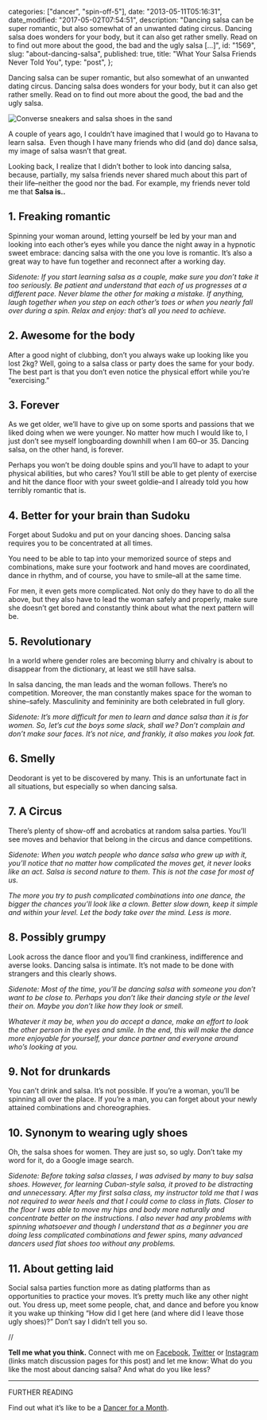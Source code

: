 
  categories: ["dancer", "spin-off-5"],
  date: "2013-05-11T05:16:31",
  date_modified: "2017-05-02T07:54:51",
  description:
    "Dancing salsa can be super romantic, but also somewhat of an unwanted dating circus. Dancing salsa does wonders for your body, but it can also get rather smelly. Read on to find out more about the good, the bad and the ugly salsa […]",
  id: "1569",
  slug: "about-dancing-salsa",
  published: true,
  title: "What Your Salsa Friends Never Told You",
  type: "post",
};


Dancing salsa can be super romantic, but also somewhat of an unwanted dating circus. Dancing salsa does wonders for your body, but it can also get rather smelly. Read on to find out more about the good, the bad and the ugly salsa.

![Converse sneakers and salsa shoes in the sand](/pages/tsop/posts/about-dancing-salsa/shoes-salsa_1.jpg)

A couple of years ago, I couldn’t have imagined that I would go to Havana to learn salsa.  Even though I have many friends who did (and do) dance salsa, my image of salsa wasn’t that great.

Looking back, I realize that I didn’t bother to look into dancing salsa, because, partially, my salsa friends never shared much about this part of their life–neither the good nor the bad. For example, my friends never told me that **Salsa is..**

## 1. Freaking romantic

Spinning your woman around, letting yourself be led by your man and looking into each other’s eyes while you dance the night away in a hypnotic sweet embrace: dancing salsa with the one you love is romantic. It’s also a great way to have fun together and reconnect after a working day.

_Sidenote: If you start learning salsa as a couple, make sure you don’t take it too seriously. Be patient and understand that each of us progresses at a different pace. Never blame the other for making a mistake. If anything, laugh together when you step on each other’s toes or when you nearly fall over during a spin. Relax and enjoy: that’s all you need to achieve._

## 2. Awesome for the body

After a good night of clubbing, don’t you always wake up looking like you lost 2kg? Well, going to a salsa class or party does the same for your body. The best part is that you don’t even notice the physical effort while you’re “exercising.”

## 3. Forever

As we get older, we’ll have to give up on some sports and passions that we liked doing when we were younger. No matter how much I would like to, I just don’t see myself longboarding downhill when I am 60–or 35. Dancing salsa, on the other hand, is forever.

Perhaps you won’t be doing double spins and you’ll have to adapt to your physical abilities, but who cares? You’ll still be able to get plenty of exercise and hit the dance floor with your sweet goldie–and I already told you how terribly romantic that is.

## 4. Better for your brain than Sudoku

Forget about Sudoku and put on your dancing shoes. Dancing salsa requires you to be concentrated at all times.

You need to be able to tap into your memorized source of steps and combinations, make sure your footwork and hand moves are coordinated, dance in rhythm, and of course, you have to smile–all at the same time.

For men, it even gets more complicated. Not only do they have to do all the above, but they also have to lead the woman safely and properly, make sure she doesn’t get bored and constantly think about what the next pattern will be.

## 5. Revolutionary

In a world where gender roles are becoming blurry and chivalry is about to disappear from the dictionary, at least we still have salsa.

In salsa dancing, the man leads and the woman follows. There’s no competition. Moreover, the man constantly makes space for the woman to shine–safely. Masculinity and femininity are both celebrated in full glory.

_Sidenote: It’s more difficult for men to learn and dance salsa than it is for women. So, let’s cut the boys some slack, shall we? Don’t complain and don’t make sour faces. It’s not nice, and frankly, it also makes you look fat._

## 6. Smelly

Deodorant is yet to be discovered by many. This is an unfortunate fact in all situations, but especially so when dancing salsa.

## 7. A Circus

There’s plenty of show-off and acrobatics at random salsa parties. You’ll see moves and behavior that belong in the circus and dance competitions.

_Sidenote: When you watch people who dance salsa who grew up with it, you’ll notice that no matter how complicated the moves get, it never looks like an act. Salsa is second nature to them. This is not the case for most of us._

_The more you try to push complicated combinations into one dance, the bigger the chances you’ll look like a clown. Better slow down, keep it simple and within your level. Let the body take over the mind. Less is more._

## 8. Possibly grumpy

Look across the dance floor and you’ll find crankiness, indifference and averse looks. Dancing salsa is intimate. It’s not made to be done with strangers and this clearly shows.

_Sidenote: Most of the time, you’ll be dancing salsa with someone you don’t want to be close to. Perhaps you don’t like their dancing style or the level their on. Maybe you don’t like how they look or smell._

_Whatever it may be, when you do accept a dance, make an effort to look the other person in the eyes and smile. In the end, this will make the dance more enjoyable for yourself, your dance partner and everyone around who’s looking at you._

## 9. Not for drunkards

You can’t drink and salsa. It’s not possible. If you’re a woman, you’ll be spinning all over the place. If you’re a man, you can forget about your newly attained combinations and choreographies.

## 10. Synonym to wearing ugly shoes

Oh, the salsa shoes for women. They are just so, so ugly. Don’t take my word for it, do a Google image search.

_Sidenote: Before taking salsa classes, I was advised by many to buy salsa shoes. However, for learning Cuban-style salsa, it proved to be distracting and unnecessary. After my first salsa class, my instructor told me that I was not required to wear heels and that I could come to class in flats. Closer to the floor I was able to move my hips and body more naturally and concentrate better on the instructions. I also never had any problems with spinning whatsoever and though I understand that as a beginner you are doing less complicated combinations and fewer spins, many advanced dancers used flat shoes too without any problems._

## 11. About getting laid

Social salsa parties function more as dating platforms than as opportunities to practice your moves. It’s pretty much like any other night out. You dress up, meet some people, chat, and dance and before you know it you wake up thinking “How did I get here (and where did I leave those ugly shoes)?” Don’t say I didn’t tell you so.

//

**Tell me what you think.** Connect with me on [Facebook](https://www.facebook.com/thespinoffproject/photos/a.848930185138868.1073741832.443190319046192/848930258472194/), [Twitter](https://twitter.com/mirhamasala/status/535828449261150208) or [Instagram](http://instagram.com/p/wLukNYEyGY/) (links match discussion pages for this post) and let me know: What do you like the most about dancing salsa? And what do you like less?

---

FURTHER READING

Find out what it’s like to be a [Dancer for a Month](/tsop/posts/dancer-month/).
